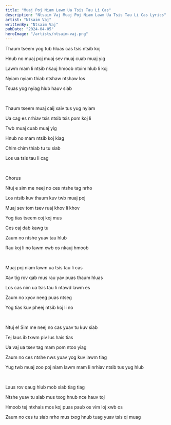 ```yaml
---
title: "Muaj Poj Niam Lawm Ua Tsis Tau Li Cas"
description: "Ntsaim Vaj Muaj Poj Niam Lawm Ua Tsis Tau Li Cas Lyrics"
artist: "Ntsaim Vaj"
writtenBy: "Ntsaim Vaj"
pubDate: "2024-04-05"
heroImage: "/artists/ntsaim-vaj.png"
---
```


Thaum tseem yog tub hluas cas tsis ntsib koj

Hnub no muaj poj muaj sev muaj cuab muaj yig

Lawm mam li ntsib nkauj hmoob ntxim hlub li koj

Nyiam nyiam thiab ntshaw ntshaw los

Tsuas yog nyiag hlub hauv siab

<br />

Thaum tseem muaj caij xaiv tus yug nyiam

Ua cag es nrhiav tsis ntsib tsis pom koj li

Twb muaj cuab muaj yig

Hnub no mam ntsib koj kiag

Chim chim thiab tu tu siab

Los ua tsis tau li cag

<br />

Chorus

Ntuj e sim me neej no ces ntshe tag nrho

Los ntsib kuv thaum kuv twb muaj poj

Muaj sev tom tsev ruaj khov li khov

Yog tias tseem coj koj mus

Ces caj dab kawg tu

Zaum no ntshe yuav tau hlub

Rau koj li no lawm xwb os nkauj hmoob

<br />

Muaj poj niam lawm ua tsis tau li cas

Xav tig rov qab mus rau yav puas thaum hluas

Los cas nim ua tsis tau li ntawd lawm es

Zaum no xyov neeg puas ntseg

Yog tias kuv pheej ntsib koj li no

<br />

Ntuj e! Sim me neej no cas yuav tu kuv siab

Tej laus ib txwm piv lus hais tias

Ua vaj ua tsev tag mam pom ntoo yiag

Zaum no ces ntshe nws yuav yog kuv lawm tiag

Yug twb muaj zoo poj niam lawm mam li nrhiav ntsib tus yug hlub

<br />

Laus rov qaug hlub mob siab tiag tiag

Ntshe yuav tu siab mus txog hnub nce hauv toj

Hmoob tej ntxhais mos koj puas paub os vim loj xwb os

Zaum no ces tu siab nrho mus txog hnub tuag yuav tsis qi muag
